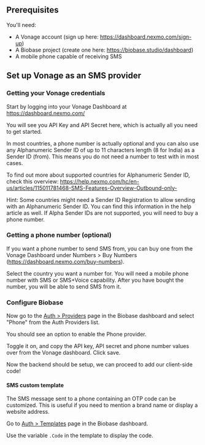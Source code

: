 
## Prerequisites

You'll need:

- A Vonage account (sign up here: https://dashboard.nexmo.com/sign-up)
- A Biobase project (create one here: https://biobase.studio/dashboard)
- A mobile phone capable of receiving SMS

<CostWarning />

## Set up Vonage as an SMS provider

### Getting your Vonage credentials

Start by logging into your Vonage Dashboard at https://dashboard.nexmo.com/

You will see you API Key and API Secret here, which is actually all you need to get started.

In most countries, a phone number is actually optional and you can also use any Alphanumeric Sender ID of up to 11 characters length (8 for India) as a Sender ID (from). This means you do not need a number to test with in most cases.

To find out more about supported countries for Alphanumeric Sender ID, check this overview: https://help.nexmo.com/hc/en-us/articles/115011781468-SMS-Features-Overview-Outbound-only-

Hint: Some countries might need a Sender ID Registration to allow sending with an Alphanumeric Sender ID. You can find this information in the help article as well. If Alpha Sender IDs are not supported, you will need to buy a phone number.

### Getting a phone number (optional)

If you want a phone number to send SMS from, you can buy one from the Vonage Dashboard under Numbers > Buy Numbers (https://dashboard.nexmo.com/buy-numbers).

Select the country you want a number for. You will need a mobile phone number with SMS or SMS+Voice capability. After you have bought the number, you will be able to send SMS from it.

### Configure Biobase

Now go to the [Auth > Providers](https://biobase.studio/dashboard/project/_/auth/providers) page in the Biobase dashboard and select "Phone" from the Auth Providers list.

You should see an option to enable the Phone provider.

Toggle it on, and copy the API key, API secret and phone number values over from the Vonage dashboard. Click save.

Now the backend should be setup, we can proceed to add our client-side code!

#### SMS custom template

The SMS message sent to a phone containing an OTP code can be customized. This is useful if you need to mention a brand name or display a website address.

Go to [Auth > Templates](https://biobase.studio/dashboard/project/_/auth/templates) page in the Biobase dashboard.

Use the variable `.Code` in the template to display the code.
